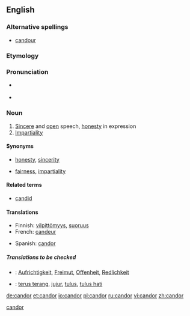 {{see|candour}}<!--If you edit this entry, please also edit [[candour]] to ensure these two entries remain synchronized.-->[[Category:Synchronized entries|candor]]
==English==

===Alternative spellings===
* {{qualifier|mostly UK}} [[candour]]

===Etymology===
{{L.}} {{term|candeo|candeō|I shine|lang=la}}

===Pronunciation===
* {{a|US}} {{IPA|/ˈkænd.ɚ/}}
* {{audio|en-us-candor.ogg|Audio (US)}}

===Noun===
{{en-noun|-}}

# [[Sincere]] and [[open]] speech, [[honesty]] in expression
# [[impartiality|Impartiality]]

====Synonyms====
* {{sense|sincere and open speech}} [[honesty]], [[sincerity]]
* {{sense|impartiality}} [[fairness]], [[impartiality]]

====Related terms====
* [[candid]]

====Translations====
{{trans-top|sincere and open speech, honesty in expression}}
* Finnish: [[vilpittömyys]], [[suoruus]]
* French: [[candeur]] {{f}}
{{trans-mid}}
* Spanish: [[#Spanish|candor]]
{{trans-bottom}}

{{trans-top|impartiality}}
{{trans-mid}}
{{trans-bottom}}

=====Translations to be checked=====
{{checktrans}}
{{top}}
*{{ttbc|German}}: [[Aufrichtigkeit]], [[Freimut]], [[Offenheit]], [[Redlichkeit]]
{{mid}}
*{{ttbc|Indonesian}}: [[terus terang]], [[jujur]], [[tulus]], [[tulus hati]]
{{bottom}}

[[de:candor]]
[[et:candor]]
[[io:candor]]
[[pl:candor]]
[[ru:candor]]
[[vi:candor]]
[[zh:candor]]